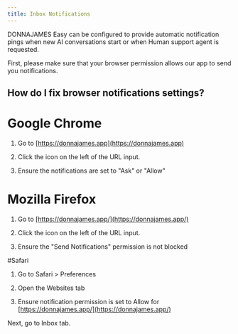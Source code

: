```yaml
---
title: Inbox Notifications
---
```


DONNAJAMES Easy can be configured to provide automatic notification pings when new AI conversations start or when Human support agent is requested.

First, please make sure that your browser permission allows our app to send you notifications.

## How do I fix browser notifications settings?

# Google Chrome

1. Go to [https://donnajames.app](https://donnajames.app)

2. Click the icon on the left of the URL input.

3. Ensure the notifications are set to "Ask" or "Allow"

# Mozilla Firefox

1. Go to [https://donnajames.app/](https://donnajames.app/)

2. Click the icon on the left of the URL input.

3. Ensure the "Send Notifications" permission is not blocked

\#Safari

1. Go to Safari > Preferences

2. Open the Websites tab

3. Ensure notification permission is set to Allow for [https://donnajames.app/](https://donnajames.app/)

Next, go to Inbox tab.